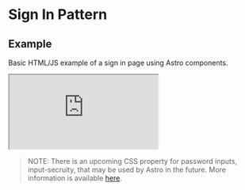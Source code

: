 
<Meta title="Astro UXDS/Patterns/Sign In" />

<style>
    {`
  .sbdocs .sbdocs-content {
    max-width: 90%;
  }
  rux-tabs {
    margin-bottom: 1rem;
  }
  .sandbox {
    width:100%; height:500px; border:0; border-radius: 4px; overflow:hidden;
  }
`}
</style>

# Sign In Pattern

## Example

Basic HTML/JS example of a sign in page using Astro components.

<iframe
    src="https://codesandbox.io/s/github/RocketCommunicationsInc/astro/tree/main/packages/web-components/src/stories/astro-sandboxes/sign-in"
    class="sandbox"
    title="rux-sign-in-template"
    allow="accelerometer; ambient-light-sensor; camera; encrypted-media; geolocation; gyroscope; hid; microphone; midi; payment; usb; vr; xr-spatial-tracking"
    sandbox="allow-forms allow-modals allow-popups allow-presentation allow-same-origin allow-scripts"
></iframe>

> NOTE: There is an upcoming CSS property for password inputs, input-secruity, that may be used by Astro in the future. More information is available [here](https://drafts.csswg.org/css-ui/#input-security).
